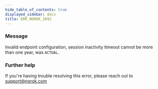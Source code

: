 ```yaml
---
hide_table_of_contents: true
displayed_sidebar: docs
title: ERR_NGROK_1692
---
```


### Message

Invalid endpoint configuration, session inactivity timeout cannot be more than one year, was `ACTUAL`.

### Further help

If you're having trouble resolving this error, please reach out to [support@ngrok.com](mailto:support@ngrok.com?subject=Help%20with%20ERR_NGROK_1692)

